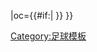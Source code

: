 {{fb team |t=-{zh-hans:米尔沃尔;zh-hk:米禾爾}- |tan=米尔沃尔足球俱乐部 |tc=ENG |abb={{#if:{{{abb|}}}|MIL{{0}}}} |oc={{#if:{{{oc|}}}|{{{oc}}} }} }}<!--
--><noinclude>[[Category:足球模板]]</noinclude>